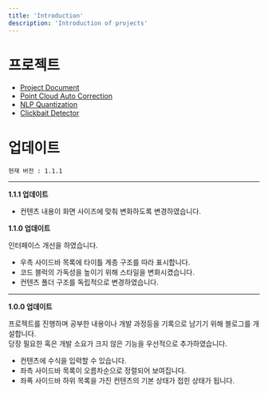 ```yaml
---
title: 'Introduction'
description: 'Introduction of projects'
---
```


# 프로젝트
* [Project Document](https://github.com/yeti-s/yeti-s.github.io)
* [Point Cloud Auto Correction](https://github.com/yeti-s/PCAC)
* [NLP Quantization](https://github.com/yeti-s/nlp_quantization)
* [Clickbait Detector](https://github.com/yeti-s/hyu-2023-nlp-team-project)

# 업데이트
```현재 버전 : 1.1.1```

---
**1.1.1 업데이트**
* 컨텐츠 내용이 화면 사이즈에 맞춰 변화하도록 변경하였습니다.

**1.1.0 업데이트**

인터페이스 개선을 하였습니다.

* 우측 사이드바 목록에 타이틀 계층 구조를 따라 표시합니다.
* 코드 블럭의 가독성을 높이기 위해 스타일을 변화시켰습니다.
* 컨텐츠 폴더 구조를 독립적으로 변경하였습니다.

---
**1.0.0 업데이트**

프로젝트를 진행하며 공부한 내용이나 개발 과정등을 기록으로 남기기 위해 블로그를 개설합니다.  
당장 필요한 혹은 개발 소요가 크지 않은 기능을 우선적으로 추가하였습니다.

* 컨텐츠에 수식을 입력할 수 있습니다.
* 좌측 사이드바 목록이 오름차순으로 정렬되어 보여집니다.
* 좌픅 사이드바 하위 목록을 가진 컨텐츠의 기본 상태가 접힌 상태가 됩니다.

